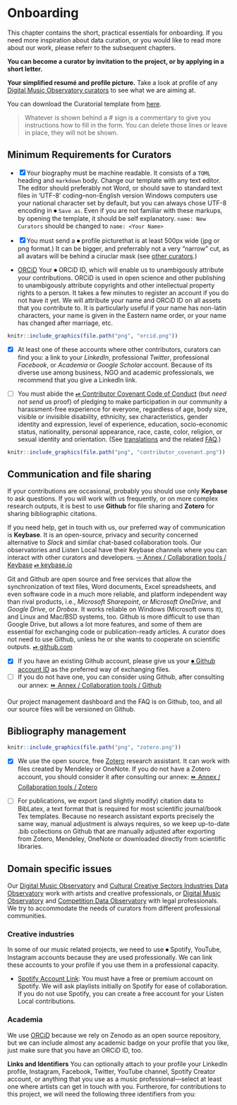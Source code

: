 # Onboarding {#onboarding}

::: {.rmdnote data-latex="{note}"}

This chapter contains the short, practical essentials for onboarding. If you need more inspiration about data curation, or you would like to read more about our work, please referr to the subsequent chapters. 

:::

**You can become a curator by invitation to the project, or by applying in a short letter.**

**Your simplified resumé and profile picture.** Take a look at profile of any [Digital Music Observatory curators](https://music.dataobservatory.eu/#contributors) to see what we are aiming at. 

You can download the Curatorial template from [here](https://raw.githubusercontent.com/dataobservatory-eu/music/main/content/authors/curator/_index.md).

> Whatever is shown behind a # sign is a commentary to give you instructions how to  fill in the form. You can delete those lines or leave in place, they will not be shown.



## Minimum Requirements for Curators

- [x] Your biography must be machine readable.  It consists of a `TOML` heading and `markdown` body.  Change our template with any text editor. The editor should preferably not Word, or should save to standard text files in 'UTF-8' coding--non-English version Windows computers use your national character set by default, but you can always chose UTF-8 encoding in ⏺ `Save as`. Even if you are not familiar with these markups, by opening the template, it should be self explanatory. 
`name: New Curators` should be changed to `name: <Your Name>`

- [x] You must send a ⏺ profile picturethat is at least 500px wide (jpg or png format.) It can be bigger, and preferrably not a very "narrow" cut, as all avatars will be behind a ciruclar mask (see [other curators](https://music.dataobservatory.eu/#contributors).)

- [ORCiD](https://orcid.org/) Your ⏺ ORCiD ID, which will enable us to unambigously attribute your contributions. ORCiD is used in open science and other publishing to unambigously attribute copyrights and other intellectual property rights to a person. It takes a few minutes to register an account if you do not have it yet. We will attribute your name and ORCiD ID on all assets that you contribute to. It is particularly useful if your name has non-latin characters, your name is given in the Eastern name order, or your name has changed after marriage, etc. 

```r
knitr::include_graphics(file.path("png", "orcid.png"))
```


- [x] At least one of these accounts where other contributors, curators can find you: a link to your _LinkedIn_, professional _Twitter_, professional _Facebook_, or _Academia_ or _Google Scholar_ account. Because of its diverse use among business, NGO and academic professionals, we recommend that you give a LinkedIn link.

- [ ] You must abide the [⏯ Contributor Covenant Code of Conduct](https://www.contributor-covenant.org/version/2/1/code_of_conduct/) (but *need not send* us proof) of pledging to make participation in our community a harassment-free experience for everyone, regardless of age, body size, visible or invisible disability, ethnicity, sex characteristics, gender identity and expression, level of experience, education, socio-economic status, nationality, personal appearance, race, caste, color, religion, or sexual identity and orientation. (See [translations](https://www.contributor-covenant.org/translations/) and the related [FAQ](https://www.contributor-covenant.org/faq/).)

```r
knitr::include_graphics(file.path("png", "contributor_covenant.png"))
```


## Communication and file sharing

::: {.rmdnote data-latex="{note}"}

If your contributions are occasional, probably you should use only **Keybase** to ask questions. If you will work with us frequently, or on more complex research outputs, it is best to use **Github** for file sharing and **Zotero** for sharing bibliographic citations.

:::

If you need help, get in touch with us, our preferred way of communication is  **Keybase**. It is an open-source, privacy and security concerned alternative to *Slack* and similar chat-based collaboration tools. Our observatories and Listen Local have their Keybase channels where you can interact with other curators and developers. [⇨ Annex / Collaboration tools / Keybase](#keybase) [⏯ keybase.io](#https://keybase.io/)

Git and Github are open source and free services that allow the synchronization of text files, Word documents, Excel spreadsheets, and even software code in a much more reliable, and platform independent way than rival products, i.e., *Microsoft Sharepoint*, or *Microsoft OneDrive*, and *Google Drive*, or *Drobox*. It works reliable on Windows (Microsoft owns it), and Linux and Mac/BSD systems, too. Github is more difficult to use than Google Drive, but allows a lot more features, and some of them are essential for exchanging code or publication-ready articles.  A curator does not need to use Github, unless he or she wants to cooperate on scientific outputs.  [⏯ github.com](https://github.com//)

- [x] If you have an existing Github account, please give us your [⏺ Github account ID](https://docs.github.com/en/get-started/signing-up-for-github/signing-up-for-a-new-github-account) as the preferred way of exchanging files. 
- [ ] If you do not have one, you can consider using Github, after consulting our annex: [⏩ Annex / Collaboration tools / Github](#keybase)

Our project management dashboard and the FAQ is on Github, too, and all our source files will be versioned on Github. 

## Bibliography management

```r
knitr::include_graphics(file.path("png", "zotero.png"))
```

- [x] We use the open source, free [Zotero](https://www.zotero.org/) research assistant. It can work with files created by Mendeley or OneNote. If you do not have a Zotero account, you should consider it after consulting our annex: [⏩ Annex / Collaboration tools / Zotero](#zotero)

- [ ] For publications, we export (and slightly modify) citation data to BibLatex, a text format that is required for most scientific journal/book Tex templates. Because no research assistant exports precisely the same way, manual adjustment is always requires, so we keep up-to-date .bib collections on Github that are manually adjusted after exporting from Zotero, Mendeley, OneNote or downloaded directly from scientific libraries.



## Domain specific issues

::: {.rmdnote data-latex="{note}"}

Our [Digital Music Observatory]() and [Cultural Creative Sectors Industries Data Observatory]() work with artists and creative professionals, or [Digital Music Observatory]() and [Competition Data Observatory]() with legal professionals. We try to accommodate the needs of curators from different professional communities.

:::

### Creative industries
In some of our music related projects, we need to use ⏺ Spotify, YouTube, Instagram accounts because they are used professionally. We can link these accounts to your profile if you use them in a professional capacity.

- [Spotify Account Link](https://open.spotify.com/user/rx4xjay1368opqg2i7nabuo5c): You must have a free or premium account on Spotify. We will ask playlists initially on Spotify for ease of collaboration. If you do not use Spotify, you can create a free account for your Listen Local contributions.

### Academia 
We use [ORCiD](https://orcid.org/) because we rely on Zenodo as an open source repository, but we can include almost any academic badge on your profile that you like, just make sure that you have an ORCiD ID, too. 


**Links and Identifiers** You can optionally attach to your profile your LinkedIn profile, Instagram, Facebook, Twitter, YouTube channel, Spotify Creator account, or anything that you use as a music professional---select at least one where artists can get in touch with you. 
Furtherore, for contributions to this project, we will need the following three identifiers from you:






